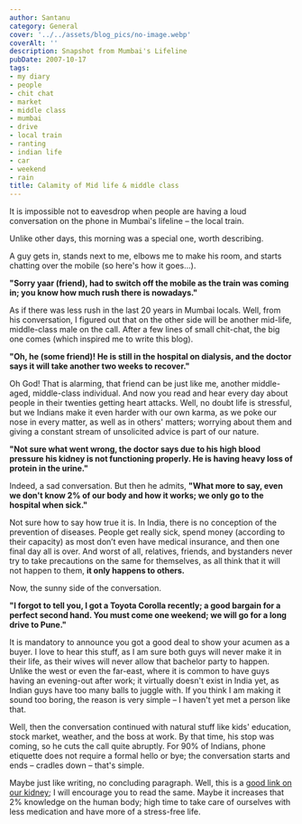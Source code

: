```yaml
---
author: Santanu
category: General
cover: '../../assets/blog_pics/no-image.webp'
coverAlt: ''
description: Snapshot from Mumbai's Lifeline
pubDate: 2007-10-17
tags:
- my diary
- people
- chit chat
- market
- middle class
- mumbai
- drive
- local train
- ranting
- indian life
- car
- weekend
- rain
title: Calamity of Mid life & middle class
---
```


It is impossible not to eavesdrop when people are having a loud conversation on the phone in Mumbai's lifeline – the local train.

Unlike other days, this morning was a special one, worth describing.

A guy gets in, stands next to me, elbows me to make his room, and starts chatting over the mobile (so here's how it goes...).

**"Sorry yaar (friend), had to switch off the mobile as the train was coming in; you know how much rush there is nowadays."**

As if there was less rush in the last 20 years in Mumbai locals. Well, from his conversation, I figured out that on the other side will be another mid-life, middle-class male on the call. After a few lines of small chit-chat, the big one comes (which inspired me to write this blog).

**"Oh, he (some friend)! He is still in the hospital on dialysis, and the doctor says it will take another two weeks to recover."**

Oh God! That is alarming, that friend can be just like me, another middle-aged, middle-class individual. And now you read and hear every day about people in their twenties getting heart attacks. Well, no doubt life is stressful, but we Indians make it even harder with our own karma, as we poke our nose in every matter, as well as in others' matters; worrying about them and giving a constant stream of unsolicited advice is part of our nature.

**"Not sure what went wrong, the doctor says due to his high blood pressure his kidney is not functioning properly. He is having heavy loss of protein in the urine."**

Indeed, a sad conversation. But then he admits, **"What more to say, even we don't know 2% of our body and how it works; we only go to the hospital when sick."**

Not sure how to say how true it is. In India, there is no conception of the prevention of diseases. People get really sick, spend money (according to their capacity) as most don’t even have medical insurance, and then one final day all is over. And worst of all, relatives, friends, and bystanders never try to take precautions on the same for themselves, as all think that it will not happen to them, **it only happens to others.**

Now, the sunny side of the conversation.

**"I forgot to tell you, I got a Toyota Corolla recently; a good bargain for a perfect second hand. You must come one weekend; we will go for a long drive to Pune."**

It is mandatory to announce you got a good deal to show your acumen as a buyer. I love to hear this stuff, as I am sure both guys will never make it in their life, as their wives will never allow that bachelor party to happen. Unlike the west or even the far-east, where it is common to have guys having an evening-out after work; it virtually doesn't exist in India yet, as Indian guys have too many balls to juggle with. If you think I am making it sound too boring, the reason is very simple – I haven't yet met a person like that.

Well, then the conversation continued with natural stuff like kids' education, stock market, weather, and the boss at work. By that time, his stop was coming, so he cuts the call quite abruptly. For 90% of Indians, phone etiquette does not require a formal hello or bye; the conversation starts and ends – cradles down – that's simple.

Maybe just like writing, no concluding paragraph. Well, this is a [good link on our kidney](http://www.healthsquare.com/fgpd/fg4ch18.htm); I will encourage you to read the same. Maybe it increases that 2% knowledge on the human body; high time to take care of ourselves with less medication and have more of a stress-free life.